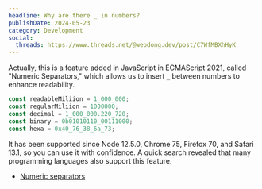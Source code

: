 ```yaml
---
headline: Why are there _ in numbers?
publishDate: 2024-05-23
category: Development
social:
  threads: https://www.threads.net/@webdong.dev/post/C7WfMBXhHyK
---
```


Actually, this is a feature added in JavaScript in ECMAScript 2021, called "Numeric Separators," which allows us to insert `_` between numbers to enhance readability.

```js
const readableMiliion = 1_000_000;
const regularMiliion = 1000000;
const decimal = 1_000_000.220_720;
const binary = 0b01010110_00111000;
const hexa = 0x40_76_38_6a_73;
```

It has been supported since Node 12.5.0, Chrome 75, Firefox 70, and Safari 13.1, so you can use it with confidence. A quick search revealed that many programming languages also support this feature.

- [Numeric separators](https://v8.dev/features/numeric-separators)
